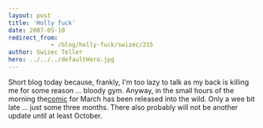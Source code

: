 ```yaml
---
layout: post
title: 'Holly fuck'
date: 2007-05-10
redirect_from: 
            - /blog/holly-fuck/swizec/215
author: Swizec Teller
hero: ../../../defaultHero.jpg
---
```

Short blog today because, frankly, I'm too lazy to talk as my back is killing me for some reason ... bloody gym. Anyway, in the small hours of the morning the[comic](http://swizec.com/index.php/mode=show_comics/comic=7) for March has been released into the wild. Only a wee bit late ... just some three months. There also probably will not be another update until at least October.